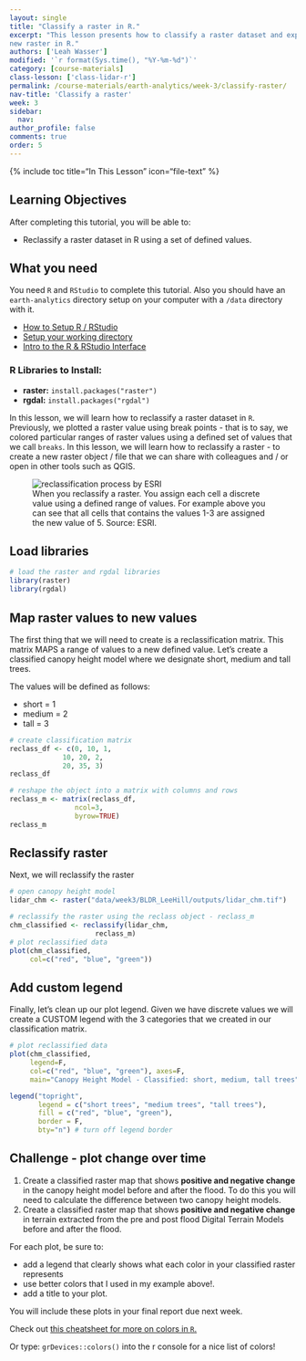```yaml
---
layout: single
title: "Classify a raster in R."
excerpt: "This lesson presents how to classify a raster dataset and export it as a
new raster in R."
authors: ['Leah Wasser']
modified: '`r format(Sys.time(), "%Y-%m-%d")`'
category: [course-materials]
class-lesson: ['class-lidar-r']
permalink: /course-materials/earth-analytics/week-3/classify-raster/
nav-title: 'Classify a raster'
week: 3
sidebar:
  nav:
author_profile: false
comments: true
order: 5
---
```


{% include toc title="In This Lesson" icon="file-text" %}

<div class='notice--success' markdown="1">

## <i class="fa fa-graduation-cap" aria-hidden="true"></i> Learning Objectives

After completing this tutorial, you will be able to:

* Reclassify a raster dataset in R using a set of defined values.

## <i class="fa fa-check-square-o fa-2" aria-hidden="true"></i> What you need

You need `R` and `RStudio` to complete this tutorial. Also you should have
an `earth-analytics` directory setup on your computer with a `/data`
directory with it.

* [How to Setup R / RStudio](/course-materials/earth-analytics/week-1/setup-r-rstudio/)
* [Setup your working directory](/course-materials/earth-analytics/week-1/setup-working-directory/)
* [Intro to the R & RStudio Interface](/course-materials/earth-analytics/week-1/intro-to-r-and-rstudio)

### R Libraries to Install:

* **raster:** `install.packages("raster")`
* **rgdal:** `install.packages("rgdal")`

</div>

In this lesson, we will learn how to reclassify a raster dataset in `R`. Previously,
we plotted a raster value using break points - that is to say, we colored particular
ranges of raster values using a defined set of values that we call `breaks`.
In this lesson, we will learn how to reclassify a raster - to create a new raster
object / file that we can share with colleagues and / or open in other tools such
as QGIS.

<figure>
<img src="http://resources.esri.com/help/9.3/arcgisdesktop/com/gp_toolref/geoprocessing_with_3d_analyst/Reclass_Reclass2.gif" alt="reclassification process by ESRI">
<figcaption>When you reclassify a raster. You assign each cell a discrete value
using a defined range of values. For example above you can see that all cells that
contains the values 1-3 are assigned the new value of 5. Source: ESRI.
</figcaption>
</figure>

## Load libraries

```r
# load the raster and rgdal libraries
library(raster)
library(rgdal)
```

## Map raster values to new values

The first thing that we will need to create is a reclassification matrix. This
matrix MAPS a range of values to a new defined value. Let's create a classified
canopy height model where we designate short, medium and tall trees.

The values will be defined as follows:

* short = 1
* medium = 2
* tall = 3


```r
# create classification matrix
reclass_df <- c(0, 10, 1,
             10, 20, 2,
             20, 35, 3)
reclass_df

# reshape the object into a matrix with columns and rows
reclass_m <- matrix(reclass_df,
                ncol=3,
                byrow=TRUE)
reclass_m

```

## Reclassify raster

Next, we will reclassify the raster

```r
# open canopy height model
lidar_chm <- raster("data/week3/BLDR_LeeHill/outputs/lidar_chm.tif")

# reclassify the raster using the reclass object - reclass_m
chm_classified <- reclassify(lidar_chm,
                     reclass_m)
# plot reclassified data
plot(chm_classified,
     col=c("red", "blue", "green"))

```


## Add custom legend

Finally, let's clean up our plot legend. Given we have discrete values we will
create a CUSTOM legend with the 3 categories that we created in our classification matrix.


```r
# plot reclassified data
plot(chm_classified,
     legend=F,
     col=c("red", "blue", "green"), axes=F,
     main="Canopy Height Model - Classified: short, medium, tall trees")

legend("topright",
       legend = c("short trees", "medium trees", "tall trees"),
       fill = c("red", "blue", "green"),
       border = F,
       bty="n") # turn off legend border

```




<div class="notice--warning" markdown="1">

## <i class="fa fa-pencil-square-o" aria-hidden="true"></i> Challenge - plot change over time

1. Create a classified raster map that shows **positive and negative change** in the canopy height model before and after the flood. To do this you will need to calculate the difference
between two canopy height models.
2. Create a classified raster map that shows **positive and negative change** in terrain extracted from the pre and post flood Digital Terrain Models
before and after the flood.

For each plot, be sure to:

* add a legend that clearly shows what each color in your classified raster represents
* use better colors that I used in my example above!.
* add a title to your plot.

You will include these plots in your final report due next week.

Check out <a href="https://www.nceas.ucsb.edu/~frazier/RSpatialGuides/colorPaletteCheatsheet.pdf" target="_blank">this cheatsheet for more on colors in `R`. </a>

Or type: `grDevices::colors()` into the r console for a nice list of colors!
</div>
